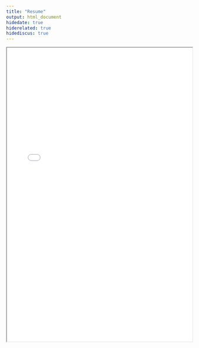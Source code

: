 ```yaml
---
title: "Resume"
output: html_document
hidedate: true
hiderelated: true
hidediscus: true
---
```


<iframe src="/resume.pdf" width="100%" height="800" border="0"></iframe> 